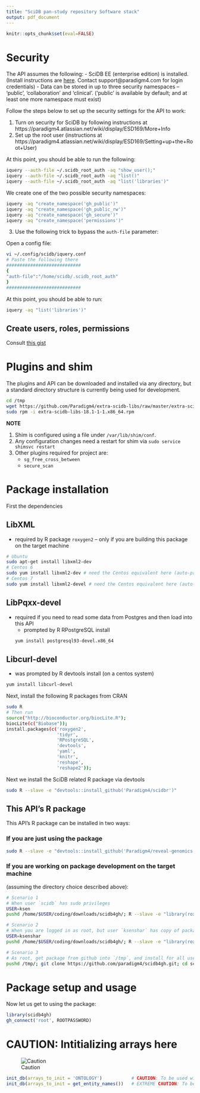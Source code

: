 ```yaml
---
title: "SciDB pan-study repository Software stack"
output: pdf_document
---
```


```r
knitr::opts_chunk$set(eval=FALSE)
```

# Security

The API assumes the following:
- SciDB EE (enterprise edition) is installed. 
(Install instructions are [here](https://downloads.paradigm4.com/enterprise/16.9/SciDB-Installation-v16.9.pdf).
Contact support@paradigm4.com for login credentials)
- Data can be stored in up to three security namespaces -- 
'public', 'collaboration' and 'clinical'. ('public' is available 
by default; and at least one more namespace must exist)

Follow the steps below to set up the security settings for the API to work:

1. Turn on security for SciDB by following instructions at
https://paradigm4.atlassian.net/wiki/display/ESD169/More+Info
2. Set up the root user (instructions at 
https://paradigm4.atlassian.net/wiki/display/ESD169/Setting+up+the+Root+User)

At this point, you should be able to run the following:
```sh
iquery --auth-file ~/.scidb_root_auth -aq "show_user();"
iquery --auth-file ~/.scidb_root_auth -aq "list()"
iquery --auth-file ~/.scidb_root_auth -aq "list('libraries')"
```

We create one of the two possible security namespaces:
```sh
iquery -aq "create_namespace('gh_public')"
iquery -aq "create_namespace('gh_public_rw')"
iquery -aq "create_namespace('gh_secure')"
iquery -aq "create_namespace('permissions')"
```

3. Use the following trick to bypass the `auth-file` parameter:

Open a config file:
```sh
vi ~/.config/scidb/iquery.conf
# Paste the following there
############################
{
"auth-file":"/home/scidb/.scidb_root_auth"
}
############################
```

At this point, you should be able to run:

```sh
iquery -aq "list('libraries')"
```

## Create users, roles, permissions

Consult [this gist](https://gist.github.com/ksens/27c21f25246f1e6ef2e5d5cde0909682)

# Plugins and shim

The plugins and API can be downloaded and installed via any directory, but a 
standard directory structure is currently being used for development.

```sh
cd /tmp
wget https://github.com/Paradigm4/extra-scidb-libs/raw/master/extra-scidb-libs-18.1-1-1.x86_64.rpm
sudo rpm -i extra-scidb-libs-18.1-1-1.x86_64.rpm
```

**NOTE**

1. Shim is configured using a file under `/var/lib/shim/conf`. 
2. Any configuration changes need a restart for shim via `sudo service shimsvc restart`
3. Other plugins required for project are:
    + `sg_free_cross_between`
    + `secure_scan`

# Package installation

First the dependencies

## LibXML 

- required by R package `roxygen2` -- only if you are building this package on the target machine
```sh
# Ubuntu
sudo apt-get install libxml2-dev
# Centos 6
sudo yum install libxml2-dev # need the Centos equivalent here (auto-prompted by R roxgen2 install below)
# Centos 7
sudo yum install libxml2-devel # need the Centos equivalent here (auto-prompted by R roxgen2 install below)
```

## LibPqxx-devel 

- required if you need to read some data from Postgres and then load into this API
    + prompted by R RPostgreSQL install
```sh
yum install postgresql93-devel.x86_64
```

## Libcurl-devel 

- was prompted by R devtools install (on a centos system)

```sh
yum install libcurl-devel
```

Next, install the following R packages from CRAN
```sh
sudo R
# Then run
source("http://bioconductor.org/biocLite.R"); 
biocLite(c("Biobase")); 
install.packages(c('roxygen2', 
                   'tidyr', 
                   'RPostgreSQL', 
                   'devtools',
                   'yaml',
                   'knitr',
                   'reshape',
                   'reshape2')); 
```

Next we install the SciDB related R package via devtools

```sh
sudo R --slave -e "devtools::install_github('Paradigm4/scidbr')"
```

## This API's R package

This API's R package can be installed in two ways:

### If you are just using the package

```sh
sudo R --slave -e "devtools::install_github('Paradigm4/reveal-genomics')"
```

### If you are working on package development on the target machine 

(assuming the directory choice described above):

```sh
# Scenario 1
# When user `scidb` has sudo privileges
USER=ksen
pushd /home/$USER/coding/downloads/scidb4gh/; R --slave -e "library(roxygen2); roxygenize()" && cd .. && sudo R CMD build scidb4gh && sudo R CMD INSTALL scidb4gh_0.1.tar.gz ; popd

# Scenario 2
# When you are logged in as root, but user `ksenshar` has copy of package
USER=ksenshar
pushd /home/$USER/coding/downloads/scidb4gh/; R --slave -e "library(roxygen2); roxygenize()" && cd /home/$USER/coding/downloads/ && R CMD build scidb4gh && R CMD INSTALL scidb4gh_0.1.tar.gz; popd

# Scenario 3 
# As root, get package from github into `/tmp`, and install for all users
pushd /tmp/; git clone https://github.com/paradigm4/scidb4gh.git; cd scidb4gh; R --slave -e "library(roxygen2); roxygenize()" && cd /tmp/ && R CMD build scidb4gh && R CMD INSTALL scidb4gh_0.1.tar.gz && rm -rf scidb4gh; popd
```

# Package setup and usage

Now let us get to using the package:

```R
library(scidb4gh)
gh_connect('root', ROOTPASSWORD)
```

# CAUTION: Intitializing arrays here

![Caution](http://findicons.com/files/icons/2787/beautiful_flat_icons/128/caution.png)
```R
init_db(arrays_to_init = 'ONTOLOGY')           # CAUTION: To be used with care by DB admin only
init_db(arrays_to_init = get_entity_names())   # EXTREME CAUTION: To be used with extreme care by DB admin only
```


